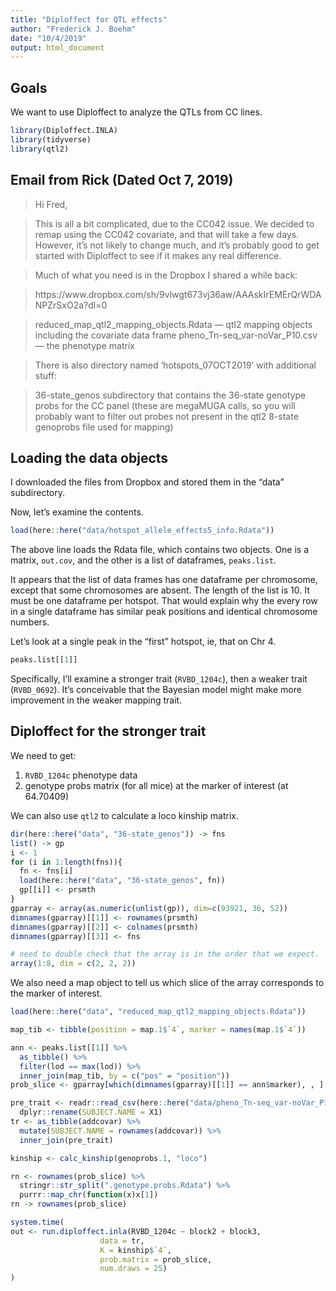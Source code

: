 ```yaml
---
title: "Diploffect for QTL effects"
author: "Frederick J. Boehm"
date: "10/4/2019"
output: html_document
---
```


## Goals

We want to use Diploffect to analyze the QTLs from CC lines. 

```r
library(Diploffect.INLA)
library(tidyverse)
library(qtl2)
```

## Email from Rick (Dated Oct 7, 2019)


> Hi Fred,

> This is all a bit complicated, due to the CC042 issue. We decided to remap using the CC042 covariate, and that will take a few days. However, it’s not likely to change much, and it’s probably good to get started with Diploffect to see if it makes any real difference.

> Much of what you need is in the Dropbox I shared a while back:

> https://www.dropbox.com/sh/9vlwgt673vj36aw/AAAskIrEMErQrWDANPZrSxO2a?dl=0

> reduced_map_qtl2_mapping_objects.Rdata — qtl2 mapping objects including the covariate data frame
pheno_Tn-seq_var-noVar_P10.csv — the phenotype matrix

> There is also directory named ‘hotspots_07OCT2019’ with additional stuff:

> 36-state_genos subdirectory that contains the 36-state genotype probs for the CC panel (these are megaMUGA calls, so you will probably want to filter out probes not present in the qtl2 8-state genoprobs file used for mapping)

## Loading the data objects

I downloaded the files from Dropbox and stored them in the "data" subdirectory.

Now, let's examine the contents.

```r
load(here::here("data/hotspot_allele_effects5_info.Rdata"))
```

The above line loads the Rdata file, which contains two objects. One is a matrix, `out.cov`, and the other is a list of dataframes, `peaks.list`.

It appears that the list of data frames has one dataframe per chromosome, except that some chromosomes are absent. The length of the list is 10. It must be one dataframe per hotspot. That would explain why the every row in a single dataframe has similar peak positions and identical chromosome numbers.

Let's look at a single peak in the "first" hotspot, ie, that on Chr 4.

```r
peaks.list[[1]]
```

Specifically, I'll examine a stronger trait (`RVBD_1204c`), then a weaker trait (`RVBD_0692`). It's conceivable that the Bayesian model might make more improvement in the weaker mapping trait.

## Diploffect for the stronger trait

We need to get:

1. `RVBD_1204c` phenotype data
1. genotype probs matrix (for all mice) at the marker of interest (at 64.70409)

We can also use `qtl2` to calculate a loco kinship matrix.


```r
dir(here::here("data", "36-state_genos")) -> fns
list() -> gp
i <- 1
for (i in 1:length(fns)){
  fn <- fns[i]
  load(here::here("data", "36-state_genos", fn))
  gp[[i]] <- prsmth
}
gparray <- array(as.numeric(unlist(gp)), dim=c(93921, 36, 52))
dimnames(gparray)[[1]] <- rownames(prsmth)
dimnames(gparray)[[2]] <- colnames(prsmth)
dimnames(gparray)[[3]] <- fns
```

```r
# need to double check that the array is in the order that we expect. 
array(1:8, dim = c(2, 2, 2))
```


We also need a map object to tell us which slice of the array corresponds to the marker of interest.

```r
load(here::here("data", "reduced_map_qtl2_mapping_objects.Rdata"))
```

```r
map_tib <- tibble(position = map.1$`4`, marker = names(map.1$`4`))

ann <- peaks.list[[1]] %>%
  as_tibble() %>%
  filter(lod == max(lod)) %>%
  inner_join(map_tib, by = c("pos" = "position"))
prob_slice <- gparray[which(dimnames(gparray)[[1]] == ann$marker), , ] %>% t()
```

```r
pre_trait <- readr::read_csv(here::here("data/pheno_Tn-seq_var-noVar_P10.csv")) %>% dplyr::select(X1, ann$lodcolumn) %>%
  dplyr::rename(SUBJECT.NAME = X1)
tr <- as_tibble(addcovar) %>%
  mutate(SUBJECT.NAME = rownames(addcovar)) %>% 
  inner_join(pre_trait)
```

```r
kinship <- calc_kinship(genoprobs.1, "loco")
```

```r
rn <- rownames(prob_slice) %>%
  stringr::str_split(".genotype.probs.Rdata") %>%
  purrr::map_chr(function(x)x[1])
rn -> rownames(prob_slice)
```

```r
system.time(
out <- run.diploffect.inla(RVBD_1204c ~ block2 + block3, 
                    data = tr,
                    K = kinship$`4`,
                    prob.matrix = prob_slice,
                    num.draws = 25)
)
```




